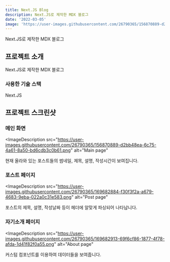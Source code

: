```yaml
---
title: Next.JS Blog
description: Next.JS로 제작한 MDX 블로그
date: '2022-03-05'
image: 'https://user-images.githubusercontent.com/26790365/156870889-d2bb48ea-6c75-4a61-8a50-bd6cdb3c0b61.png'
---
```


Next.JS로 제작한 MDX 블로그

## 프로젝트 소개

Next.JS로 제작한 MDX 블로그

### 사용한 기술 스택

Next.JS

## 프로젝트 스크린샷

### 메인 화면

<ImageDescription
  src="https://user-images.githubusercontent.com/26790365/156870889-d2bb48ea-6c75-4a61-8a50-bd6cdb3c0b61.png"
  alt="Main page"
>
  현재 올라와 있는 포스트들의 썸네일, 제목, 설명, 작성시간이 보여집니다.
</ImageDescription>

### 포스트 페이지

<ImageDescription
  src="https://user-images.githubusercontent.com/26790365/169682884-f30f3f2a-a679-4683-9eba-022a0c31e583.png"
  alt="Post page"
>
  포스트의 제목, 설명, 작성날짜 등이 헤더에 알맞게 파싱되어 나타납니다.
</ImageDescription>

### 자기소개 페이지

<ImageDescription
  src="https://user-images.githubusercontent.com/26790365/169682913-69f6cf86-1877-4f78-afda-1d41f82f0a55.png"
  alt="About page"
>
  커스텀 컴포넌트를 이용하여 데이터들을 보여줍니다.
</ImageDescription>
